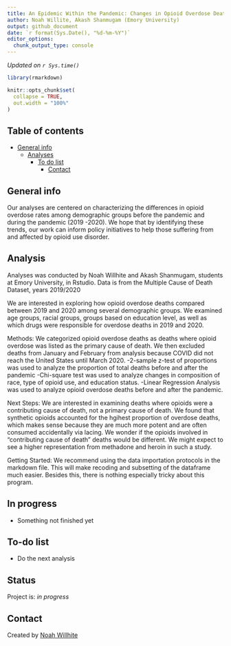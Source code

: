 ```yaml
---
title: An Epidemic Within the Pandemic: Changes in Opioid Overdose Death Characteristics During the COVID-19 Pandemic
author: Noah Willite, Akash Shanmugam (Emory University)
output: github_document
date: `r format(Sys.Date(), "%d-%m-%Y")`
editor_options:
  chunk_output_type: console
---
```


<!-- Short Description  -->


*Updated on `r Sys.time()`*

<!-- README.md is generated from README.Rmd. Please edit that file -->

```r

library(rmarkdown)

knitr::opts_chunk$set(
  collapse = TRUE,
  out.width = "100%"
)
```


## Table of contents
* [General info](#general-info)
  * [Analyses](#Analyses)
    * [To do list](#to-do-list)
      * [Contact](#contact)

## General info
Our analyses are centered on characterizing the differences in opioid overdose rates among demographic groups before the pandemic and during the pandemic (2019 -2020). We hope that by identifying these trends, our work can inform policy initiatives to help those suffering from and affected by opioid use disorder. 


## Analysis
Analyses was conducted by Noah Willhite and Akash Shanmugam, students at Emory University, in Rstudio. Data is from the Multiple Cause of Death Dataset, years 2019/2020

We are interested in exploring how opioid overdose deaths compared between 2019 and 2020 among several demographic groups. We examined age groups, racial groups, groups based on education level, as well as which drugs were responsible for overdose deaths in 2019 and 2020.

Methods:
We categorized opioid overdose deaths as deaths where opioid overdose was listed as the primary cause of death. We then excluded deaths from January and February from analysis because COVID did not reach the United States until March 2020.
-2-sample z-test of proportions was used to analyze the proportion of total deaths before and after the pandemic
-Chi-square test was used to analyze changes in composition of race, type of opioid use, and education status.
-Linear Regression Analysis was used to analyze opioid overdose deaths before and after the pandemic. 

Next Steps:
We are interested in examining deaths where opioids were a contributing cause of death, not a primary cause of death. We found that synthetic opioids accounted for the hgihest proportion of overdose deaths, which makes sense because they are much more potent and are often consumed accidentally via lacing. We wonder if the opioids involved in "contributing cause of death" deaths would be different. We might expect to see a higher representation from methadone and heroin in such a study. 

Getting Started:
We recommend using the data importation protocols in the markdown file. This will make recoding and subsetting of the dataframe much easier. Besides this, there is nothing especially tricky about this program.

## In progress

*  Something not finished yet

## To-do list

* Do the next analysis

## Status
Project is: _in progress_

## Contact
Created by [Noah Willhite](https://mybinder.org/v2/gh/Noah-Willhite/QTM-302W-Project/main?urlpath=rstudio)
